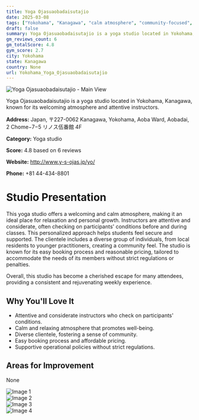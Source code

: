 ```yaml
---
title: Yoga Ojasuaobadaisutajio
date: 2025-03-08
tags: ["Yokohama", "Kanagawa", "calm atmosphere", "community-focused", "Yokohama"]  
draft: false
summary: Yoga Ojasuaobadaisutajio is a yoga studio located in Yokohama, Kanagawa, known for its welcoming atmosphere and attentive instructors.
gm_reviews_count: 6
gm_totalScore: 4.8
gym_score: 2.7
city: Yokohama
state: Kanagawa
country: None
url: Yokohama_Yoga_Ojasuaobadaisutajio
---
```


<div className="aspect-[16/9] relative my-8">
  <img 
    src="https://lh5.googleusercontent.com/p/AF1QipOxGakeTWaYsX0s39PGubllGTmBGaMRsD8nrDoN=w1920-h1080-k-no"
    alt="Yoga Ojasuaobadaisutajio - Main View"
    className="object-cover absolute inset-0 w-full h-full rounded-lg"
  />
</div>

Yoga Ojasuaobadaisutajio is a yoga studio located in Yokohama, Kanagawa, known for its welcoming atmosphere and attentive instructors.

**Address:** Japan, 〒227-0062 Kanagawa, Yokohama, Aoba Ward, Aobadai, 2 Chome−7−5 リノス伍番館 4F

**Category:** Yoga studio

**Score:** 4.8 based on 6 reviews

**Website:** http://www.y-s-ojas.jp/yo/

**Phone:** +81 44-434-8801

# Studio Presentation

This yoga studio offers a welcoming and calm atmosphere, making it an ideal place for relaxation and personal growth. Instructors are attentive and considerate, often checking on participants' conditions before and during classes. This personalized approach helps students feel secure and supported. The clientele includes a diverse group of individuals, from local residents to younger practitioners, creating a community feel. The studio is known for its easy booking process and reasonable pricing, tailored to accommodate the needs of its members without strict regulations or penalties.

Overall, this studio has become a cherished escape for many attendees, providing a consistent and rejuvenating weekly experience.

## Why You'll Love It

- Attentive and considerate instructors who check on participants' conditions.
- Calm and relaxing atmosphere that promotes well-being.
- Diverse clientele, fostering a sense of community.
- Easy booking process and affordable pricing.
- Supportive operational policies without strict regulations.

## Areas for Improvement

None

<div className="grid grid-cols-1 xl:grid-cols-2 gap-4 my-8">
<div className="aspect-[4/3] relative"><img src="https://lh5.googleusercontent.com/p/AF1QipNoVAK3ieaMSOrZxRXjYte6sxT-MJt3mBTPCMxG=w1920-h1080-k-no" alt="Image 1" className="object-cover absolute inset-0 w-full h-full rounded-lg" /></div>
<div className="aspect-[4/3] relative"><img src="https://lh3.googleusercontent.com/p/AF1QipOayrxxNR8jzYA_1idE7CA05I2pfQlpNP0PBjus=w1920-h1080-k-no-pi-10-ya7.0000153-ro-0-fo100" alt="Image 2" className="object-cover absolute inset-0 w-full h-full rounded-lg" /></div>
<div className="aspect-[4/3] relative"><img src="https://lh3.googleusercontent.com/p/AF1QipMbn51_UaVB26cthZjrMADrchRwXIY-ONELGF1v=w1920-h1080-k-no-pi-20-ya333.75-ro-0-fo100" alt="Image 3" className="object-cover absolute inset-0 w-full h-full rounded-lg" /></div>
<div className="aspect-[4/3] relative"><img src="https://lh5.googleusercontent.com/p/AF1QipMgiCOwT0JlSsy26l3jvN4PgQ6fCpSagkdHTLo4=w1920-h1080-k-no" alt="Image 4" className="object-cover absolute inset-0 w-full h-full rounded-lg" /></div>
</div>